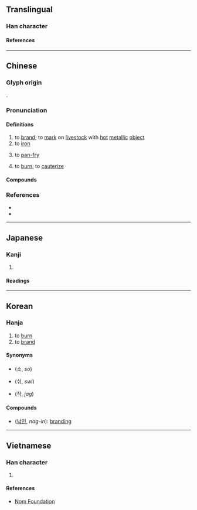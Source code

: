 {{character info/new}}
==Translingual==

===Han character===
{{Han char|rn=86|rad=火|as=06|sn=10|four=97864|canj=FHER|ids=⿰火各}}

====References====
{{Han ref|kx=0670.180|dkj=19014|dj=1079.100|hdz=32200.160|uh=70D9}}

----

==Chinese==
{{zh-forms}}

===Glyph origin===
{{Han etym}}
{{Han compound|火|各|c1=s|c2=p|t1=fire|ls=psc}}.

===Pronunciation===
{{zh-pron
|m=lào,luò,1nb=colloquial,2nb=literary
|m_note=luò - “to burn”. also used in {{l|zh|炮烙}}
|c=lok3,lok6
|c_note=lok3 - colloquial; lok6 - variant
|mn=ml:lo̍k/qz,xm,zz:lo̍h/tw,xm,zz:lō
|mn_note=lo̍k - literary; lo̍h/lō - vernacular
|mc=y
|oc=y
|cat=v
}}

====Definitions====
{{zh-hanzi}}

# to [[brand#Verb|brand]]; to [[mark]] on [[livestock]] with [[hot]] [[metallic]] [[object]]
# to [[iron]]
#: {{zh-syn|熨|燙}}
# to [[pan-fry]]
#: {{zh-x|烙餅|type of [[flatbread]]}}
# to [[burn]]; to [[cauterize]]
#: {{zh-syn|灼}}

====Compounds====
{{zh-der|烙印|烙燒餅|烙餅|烙花|烙鐵|烙鐵印兒|炮烙}}

===References===
* {{R:twedu|A02405}}
* {{R:yue:Hanzi}}

----

==Japanese==

===Kanji===
{{ja-kanji|grade=|rs=火06}}

# {{defn|lang=ja|sort=火06}}

====Readings====
{{ja-readings
|on=らく, かく
|kun=やく
}}

----

==Korean==

===Hanja===
{{ko-hanja|hangeul=[[락]]>[[낙]]|eumhun=|rv=rak>nak|mr=rak>nak|y=lak>nak}}

# to [[burn]]
# to [[brand#Verb|brand]]

====Synonyms====
* {{l|ko|燒}} (소, ''so'')
* {{l|ko|焠}} (쉬, ''swi'')
* {{l|ko|灼}} (작, ''jag'')

====Compounds====
* {{l|ko|烙印}} ([[낙인]], ''nag-in''): [[branding]]
----

==Vietnamese==

===Han character===
{{vi-hantu|rs=火06|[[lạc]]}}

# {{defn|lang=vi|sort=火06}}

====References====
* [http://nomfoundation.org/common/nom_details.php?codepoint=70D9 Nom Foundation]
